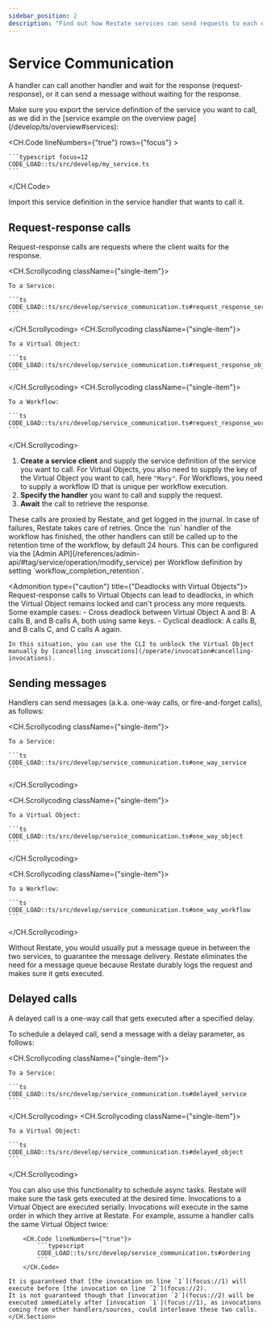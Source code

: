 ```yaml
---
sidebar_position: 2
description: "Find out how Restate services can send requests to each other."
---
```



# Service Communication

A handler can call another handler and wait for the response (request-response), or it can send a message without waiting for the response.

<Admonition type="note" title="Exporting the service definition">
Make sure you export the service definition of the service you want to call, as we did in the [service example on the overview page](/develop/ts/overview#services):

<CH.Code lineNumbers={"true"} rows={"focus"} >

    ```typescript focus=12
    CODE_LOAD::ts/src/develop/my_service.ts
    ```
</CH.Code>

Import this service definition in the service handler that wants to call it.
</Admonition>

## Request-response calls

Request-response calls are requests where the client waits for the response.

<CH.Scrollycoding className={"single-item"}>

    To a Service:

    ```ts
    CODE_LOAD::ts/src/develop/service_communication.ts#request_response_service
    ```

</CH.Scrollycoding>
<CH.Scrollycoding className={"single-item"}>

    To a Virtual Object:

    ```ts
    CODE_LOAD::ts/src/develop/service_communication.ts#request_response_object
    ```

</CH.Scrollycoding>
<CH.Scrollycoding className={"single-item"}>

    To a Workflow:

    ```ts
    CODE_LOAD::ts/src/develop/service_communication.ts#request_response_workflow
    ```

</CH.Scrollycoding>

1. **Create a service client** and supply the service definition of the service you want to call.
   For Virtual Objects, you also need to supply the key of the Virtual Object you want to call, here `"Mary"`.
   For Workflows, you need to supply a workflow ID that is unique per workflow execution.
2. **Specify the handler** you want to call and supply the request.
3. **Await** the call to retrieve the response.

<Admonition type="tip" title="No need for manual retry logic">
    These calls are proxied by Restate, and get logged in the journal.
    In case of failures, Restate takes care of retries.
</Admonition>

<Admonition type="note" title="Workflow retention time">
    Once the `run` handler of the workflow has finished, the other handlers can still be called up to the retention time of the workflow, by default 24 hours.
    This can be configured via the [Admin API](/references/admin-api/#tag/service/operation/modify_service) per Workflow definition by setting `workflow_completion_retention`.
</Admonition>

<Admonition type={"caution"} title={"Deadlocks with Virtual Objects"}>
    Request-response calls to Virtual Objects can lead to deadlocks, in which the Virtual Object remains locked and can't process any more requests.
    Some example cases:
    - Cross deadlock between Virtual Object A and B: A calls B, and B calls A, both using same keys.
    - Cyclical deadlock: A calls B, and B calls C, and C calls A again.

    In this situation, you can use the CLI to unblock the Virtual Object manually by [cancelling invocations](/operate/invocation#cancelling-invocations).
</Admonition>

## Sending messages

Handlers can send messages (a.k.a. one-way calls, or fire-and-forget calls), as follows:

<CH.Scrollycoding className={"single-item"}>

    To a Service:

    ```ts
    CODE_LOAD::ts/src/develop/service_communication.ts#one_way_service
    ```

</CH.Scrollycoding>

<CH.Scrollycoding className={"single-item"}>

    To a Virtual Object:

    ```ts
    CODE_LOAD::ts/src/develop/service_communication.ts#one_way_object
    ```

</CH.Scrollycoding>

<CH.Scrollycoding className={"single-item"}>

    To a Workflow:

    ```ts
    CODE_LOAD::ts/src/develop/service_communication.ts#one_way_workflow
    ```

</CH.Scrollycoding>

<Admonition type="tip" title="No need for message queues">
    Without Restate, you would usually put a message queue in between the two services, to guarantee the message delivery.
    Restate eliminates the need for a message queue because Restate durably logs the request and makes sure it gets executed.
</Admonition>

## Delayed calls

A delayed call is a one-way call that gets executed after a specified delay.

To schedule a delayed call, send a message with a delay parameter, as follows:

<CH.Scrollycoding className={"single-item"}>

    To a Service:

    ```ts
    CODE_LOAD::ts/src/develop/service_communication.ts#delayed_service
    ```

</CH.Scrollycoding>
<CH.Scrollycoding className={"single-item"}>

    To a Virtual Object:

    ```ts
    CODE_LOAD::ts/src/develop/service_communication.ts#delayed_object
    ```

</CH.Scrollycoding>

<Admonition type="tip" title="Scheduling async tasks">
    You can also use this functionality to schedule async tasks.
    Restate will make sure the task gets executed at the desired time.
</Admonition>

<Admonition type="note" title="Ordering guarantees in Virtual Objects">
    <CH.Section>
    Invocations to a Virtual Object are executed serially.
    Invocations will execute in the same order in which they arrive at Restate.
    For example, assume a handler calls the same Virtual Object twice:

        <CH.Code lineNumbers={"true"}>
            ```typescript
            CODE_LOAD::ts/src/develop/service_communication.ts#ordering
            ```
        </CH.Code>

    It is guaranteed that [the invocation on line `1`](focus://1) will execute before [the invocation on line `2`](focus://2).
    It is not guaranteed though that [invocation `2`](focus://2) will be executed immediately after [invocation `1`](focus://1), as invocations coming from other handlers/sources, could interleave these two calls.
    </CH.Section>

</Admonition>
